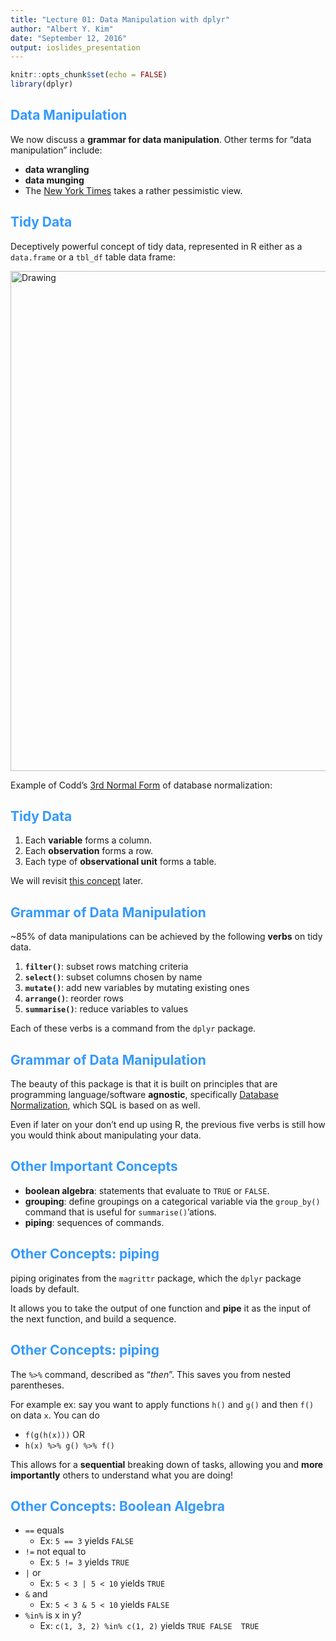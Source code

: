 ```yaml
---
title: "Lecture 01: Data Manipulation with dplyr"
author: "Albert Y. Kim"
date: "September 12, 2016"
output: ioslides_presentation
---
```


<style>
h2 { 
 color: #3399ff;		
}
h3 { 
 color: #3399ff;		
}
slides > slide.backdrop {
  background: white;
}
</style>


```r
knitr::opts_chunk$set(echo = FALSE)
library(dplyr)
```




## Data Manipulation

We now discuss a **grammar for data manipulation**.  Other terms for "data manipulation" include:

* **data wrangling**
* **data munging**
* The [New York Times](http://www.nytimes.com/2014/08/18/technology/for-big-data-scientists-hurdle-to-insights-is-janitor-work.html) takes a rather pessimistic view.



## Tidy Data

Deceptively powerful concept of tidy data, represented in R either as a `data.frame` or a `tbl_df` table data frame:

<img src="http://garrettgman.github.io/images/tidy-1.png" alt="Drawing" style="width: 800px;"/>

Example of Codd's [3rd Normal Form](https://en.wikipedia.org/wiki/Third_normal_form) of database normalization:



## Tidy Data

1. Each **variable** forms a column.
1. Each **observation** forms a row.
1. Each type of **observational unit** forms a table.

We will revisit [this concept](https://cran.r-project.org/web/packages/tidyr/vignettes/tidy-data.html) later.



## Grammar of Data Manipulation

~85% of data manipulations can be achieved by the following **verbs** on tidy data.

1. **`filter()`**: subset rows matching criteria
1. **`select()`**: subset columns chosen by name
1. **`mutate()`**: add new variables by mutating existing ones
1. **`arrange()`**: reorder rows
1. **`summarise()`**: reduce variables to values

Each of these verbs is a command from the `dplyr` package.




## Grammar of Data Manipulation

The beauty of this package is that it is built on principles that are
programming language/software **agnostic**, specifically [Database
Normalization](https://en.wikipedia.org/wiki/Database_normalization), which SQL
is based on as well.

Even if later on your don't end up using R, the previous five verbs is still how
you would think about manipulating your data.



## Other Important Concepts

* **boolean algebra**:  statements that evaluate to `TRUE` or `FALSE`.
* **grouping**: define groupings on a categorical variable via the `group_by()`
command that is useful for `summarise()`'ations.
* **piping**: sequences of commands.



## Other Concepts:  piping

piping originates from the `magrittr` package, which the `dplyr` package loads
by default.

It allows you to take the output of one function and **pipe** it as the input of
the next function, and build a sequence.



## Other Concepts:  piping

The `%>%` command, described as "_then_". This saves you from nested parentheses.

For example ex:  say you want to apply functions `h()` and `g()` and then `f()` on data `x`.  You can do

* `f(g(h(x)))` OR
* `h(x) %>% g() %>% f()`

This allows for a **sequential** breaking down of tasks, allowing you and **more
importantly** others to understand what you are doing!



## Other Concepts:  Boolean Algebra

* `==` equals
    + Ex: `5 == 3` yields `FALSE`
* `!=` not equal to
    + Ex: `5 != 3` yields `TRUE`
* `|` or
    + Ex: `5 < 3 | 5 < 10` yields `TRUE`
* `&` and
    + Ex: `5 < 3 & 5 < 10` yields `FALSE`
* `%in%` is x in y?
    + Ex:  `c(1, 3, 2) %in% c(1, 2)` yields `TRUE FALSE  TRUE`
